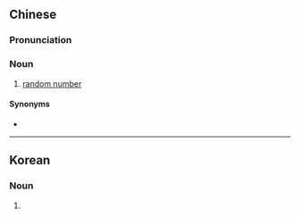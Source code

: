 {{also|乱数}}
==Chinese==
{{zh-forms|s=乱数}}

===Pronunciation===
{{zh-pron
|m=luànshù
|c=lyun6 sou3
|cat=n
}}

===Noun===
{{zh-noun}}

# [[random number]] {{gloss|any of a sequence of random numbers}}

====Synonyms====
* {{zh-l|隨機數}}

----

==Korean==
{{ko-hanjatab}}

===Noun===
{{ko-noun|hj|hangeul=난수}}

# {{hanja form of|난수|[[random number]]}}